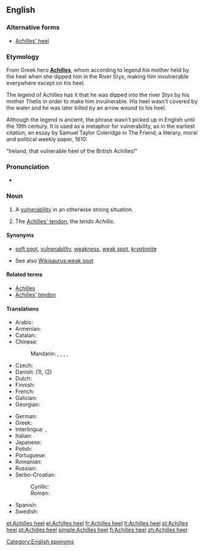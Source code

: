 ==English==

{{wikipedia}}

===Alternative forms===
* [[Achilles' heel]]

===Etymology===
From Greek hero '''[[Achilles]]''', whom according to legend his mother held by the heel when she dipped him in the River Styx, making him invulnerable everywhere except on his heel.

The legend of Achilles has it that he was dipped into the river Styx by his mother Thetis in order to make him invulnerable. His heel wasn't covered by the water and he was later killed by an arrow wound to his heel.

Although the legend is ancient, the phrase wasn't picked up in English until the 19th century. It is used as a metaphor for vulnerability, as in the earliest citation, an essay by Samuel Taylor Coleridge in The Friend; a literary, moral and political weekly paper, 1810:

"Ireland, that vulnerable heel of the British Achilles!"

===Pronunciation===
* {{a|UK|US}} {{IPA|/əˌkɪl.iːz ˈhiːl/}}

===Noun===
{{en-noun|sg=[[Achilles]] [[heel]]}}

# A [[vulnerability]] in an otherwise strong situation.
# {{anatomy}} The [[Achilles' tendon]], the ''tendo Achillis''.

====Synonyms====
* {{sense|vulnerability}} [[soft spot]], [[vulnerability]], [[weakness]], [[weak spot]], [[kryptonite]]
* See also [[Wikisaurus:weak spot]]

====Related terms====
* [[Achilles]]
* [[Achilles' tendon]]

====Translations====
{{trans-top|vulnerability in an otherwise strong situation}}
* Arabic: {{t-|ar|نقطة الضعف|f|sc=Arab}}
* Armenian: {{t-|hy|աքիլեսյան գարշապար|tr=ak’ilesyan garšapar}}
* Catalan: {{t-|ca|taló d'Aquil·les|m}}
* Chinese:
*: Mandarin: {{t|zh|弱項|sc=Hani}}, {{t|zh|弱项|tr=ruòxiàng|sc=Hani}}, {{t|zh|軟肋|sc=Hani}}, {{t|zh|软肋|tr=ruǎnlèi|sc=Hani}}, {{t|zh|阿喀琉斯之踵|tr=Ākāliúsī zhī zhǒng|sc=Hani}}
* Czech: {{t|cs|Achilova pata|f}}
* Danish: {{t+|da|akilleshæl|c}} (1), {{t-|da|akillessene|c}} (2)
* Dutch: {{t|nl|achilleshiel}}
* Finnish: {{t|fi|akilleenkantapää}}
* French: {{t+|fr|talon d'Achille|m}}
* Galician: {{t|gl|talón de Aquiles|m}}
* Georgian: {{t-|ka|აქილევსის ქუსლი|tr=ak'ilevsis k'usli|sc=Geor}}
{{trans-mid}}
* German: {{t+|de|Achillesferse|f}}
* Greek: {{t-|el|Αχίλλειος πτέρνα|f|tr=Achílleios ptérna}}
* Interlingua: {{t|ia|calce de Achilles}}, {{t|ia|talon de Achilles}}
* Italian: {{t-|it|tallone di Achille}}
* Japanese: {{t-|ja|アキレスの踵|tr=Akiresu-no kakato|sc=Jpan}}
* Polish: {{t+|pl|pięta Achillesa|f}}
* Portuguese: {{t+|pt|calcanhar de Aquiles|m}}
* Romanian: {{t-|ro|călcâiul lui Ahile|n}}
* Russian: {{t+|ru|Ахиллесова пята|f|tr=Axillésova pjatá}}
* Serbo-Croatian:
*: Cyrillic: {{t|sh|Ахилова пета|f|sc=Cyrl}}
*: Roman: {{t|sh|Ahilova peta|f}}
* Spanish: {{t-|es|talón de Aquiles|m}}
* Swedish: {{t-|sv|Akilleshäl|c}}
{{trans-bottom}}

{{trans-see|Achilles' tendon}}

[[Category:English eponyms]]

[[et:Achilles heel]]
[[el:Achilles heel]]
[[fr:Achilles heel]]
[[lt:Achilles heel]]
[[pl:Achilles heel]]
[[pt:Achilles heel]]
[[simple:Achilles heel]]
[[fi:Achilles heel]]
[[zh:Achilles heel]]